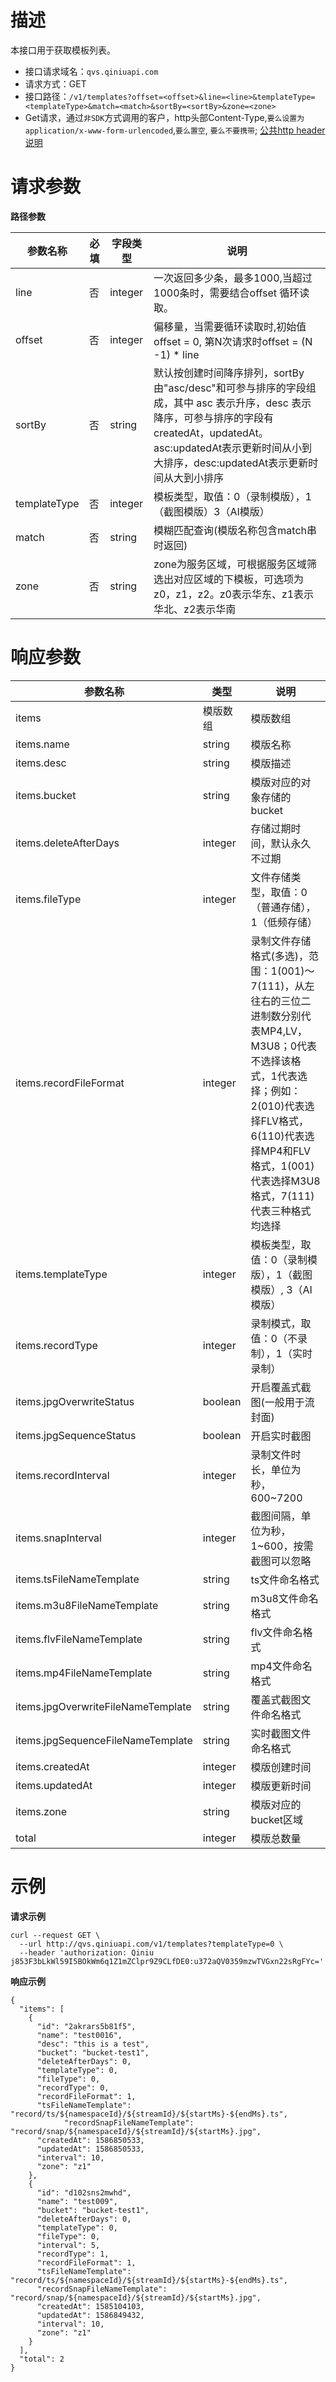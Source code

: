 # **描述**
本接口用于获取模板列表。

* 接口请求域名：`qvs.qiniuapi.com`
* 请求方式：GET
* 接口路径：`/v1/templates?offset=<offset>&line=<line>&templateType=<templateType>&match=<match>&sortBy=<sortBy>&zone=<zone>`
* Get请求，通过`非SDK`方式调用的客户，http头部Content-Type,`要么设置为application/x-www-form-urlencoded`,`要么置空`, `要么不要携带`; [公共http header说明](https://developer.qiniu.com/qvs/6709/qvs-http-headers)

# **请求参数**
**路径参数**

|参数名称|必填|字段类型|说明|
|---|---|---|---|
|line|否|integer|一次返回多少条，最多1000,当超过1000条时，需要结合offset 循环读取。
|offset|否|integer|偏移量，当需要循环读取时,初始值offset = 0, 第N次请求时offset = (N -1) * line
|sortBy|否|string|默认按创建时间降序排列，sortBy由"asc/desc"和可参与排序的字段组成，其中 asc 表示升序，desc 表示降序，可参与排序的字段有createdAt，updatedAt。asc:updatedAt表示更新时间从小到大排序，desc:updatedAt表示更新时间从大到小排序
|templateType|否|integer|模板类型，取值：0（录制模版），1（截图模版）3（AI模版）
|match|否|string|模糊匹配查询(模版名称包含match串时返回)
|zone|否|string|zone为服务区域，可根据服务区域筛选出对应区域的下模板，可选项为z0，z1，z2。z0表示华东、z1表示华北、z2表示华南

# **响应参数**

|参数名称|类型|说明|
|---|---|---|
|items|模版数组|模版数组
|items.name|string|模版名称
|items.desc|string|模版描述	
|items.bucket|string|模版对应的对象存储的bucket
|items.deleteAfterDays|integer|存储过期时间，默认永久不过期
|items.fileType|integer|文件存储类型，取值：0（普通存储），1（低频存储）
|items.recordFileFormat|integer|录制文件存储格式(多选)，范围：1(001)～7(111)，从左往右的三位二进制数分别代表MP4,LV，M3U8；0代表不选择该格式，1代表选择；例如：2(010)代表选择FLV格式，6(110)代表选择MP4和FLV格式，1(001)代表选择M3U8格式，7(111)代表三种格式均选择
|items.templateType|integer|模板类型，取值：0（录制模版），1（截图模版）, 3（AI模版）
|items.recordType|integer|录制模式，取值：0（不录制），1（实时录制）
|items.jpgOverwriteStatus|boolean|开启覆盖式截图(一般用于流封面)
|items.jpgSequenceStatus|boolean|开启实时截图
|items.recordInterval|integer|录制文件时长，单位为秒，600~7200
|items.snapInterval|integer|截图间隔，单位为秒，1~600，按需截图可以忽略
|items.tsFileNameTemplate|string|ts文件命名格式
|items.m3u8FileNameTemplate|string|m3u8文件命名格式
|items.flvFileNameTemplate|string|flv文件命名格式
|items.mp4FileNameTemplate|string|mp4文件命名格式
|items.jpgOverwriteFileNameTemplate|string|覆盖式截图文件命名格式
|items.jpgSequenceFileNameTemplate|string|实时截图文件命名格式
|items.createdAt|integer|模版创建时间
|items.updatedAt|integer|模版更新时间
|items.zone|string|模版对应的bucket区域
|total|integer|模版总数量

# **示例**

**请求示例**

```
curl --request GET \
  --url http://qvs.qiniuapi.com/v1/templates?templateType=0 \
  --header 'authorization: Qiniu j853F3bLkWl59I5BOkWm6q1Z1mZClpr9Z9CLfDE0:u372aQV0359mzwTVGxn22sRgFYc='
```
**响应示例**

```
{
  "items": [
    {
      "id": "2akrars5b81f5",
      "name": "test0016",
      "desc": "this is a test",
      "bucket": "bucket-test1",
      "deleteAfterDays": 0,
      "templateType": 0,
      "fileType": 0,
      "recordType": 0,
      "recordFileFormat": 1,
      "tsFileNameTemplate": "record/ts/${namespaceId}/${streamId}/${startMs}-${endMs}.ts",
			"recordSnapFileNameTemplate": "record/snap/${namespaceId}/${streamId}/${startMs}.jpg",
      "createdAt": 1586850533,
      "updatedAt": 1586850533,
      "interval": 10,
      "zone": "z1"
    },
    {
      "id": "d102sns2mwhd",
      "name": "test009",
      "bucket": "bucket-test1",
      "deleteAfterDays": 0,
      "templateType": 0,
      "fileType": 0,
      "interval": 5,
      "recordType": 1,
      "recordFileFormat": 1,
      "tsFileNameTemplate": "record/ts/${namespaceId}/${streamId}/${startMs}-${endMs}.ts",
      "recordSnapFileNameTemplate": "record/snap/${namespaceId}/${streamId}/${startMs}.jpg",
      "createdAt": 1585104103,
      "updatedAt": 1586849432,
      "interval": 10,
      "zone": "z1"
    }
  ],
  "total": 2
}
```